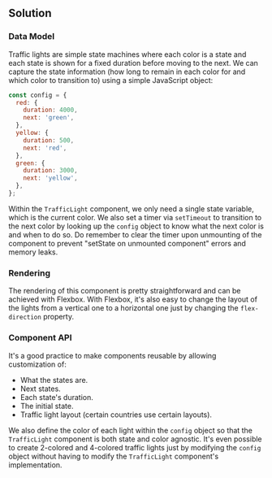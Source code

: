 
## Solution

### Data Model

Traffic lights are simple state machines where each color is a state and each state is shown for a fixed duration before moving to the next. We can capture the state information (how long to remain in each color for and which color to transition to) using a simple JavaScript object:

```js
const config = {
  red: {
    duration: 4000,
    next: 'green',
  },
  yellow: {
    duration: 500,
    next: 'red',
  },
  green: {
    duration: 3000,
    next: 'yellow',
  },
};
```

Within the `TrafficLight` component, we only need a single state variable, which is the current color. We also set a timer via `setTimeout` to transition to the next color by looking up the `config` object to know what the next color is and when to do so. Do remember to clear the timer upon unmounting of the component to prevent "setState on unmounted component" errors and memory leaks.

### Rendering

The rendering of this component is pretty straightforward and can be achieved with Flexbox. With Flexbox, it's also easy to change the layout of the lights from a vertical one to a horizontal one just by changing the `flex-direction` property.

### Component API

It's a good practice to make components reusable by allowing customization of:

- What the states are.
- Next states.
- Each state's duration.
- The initial state.
- Traffic light layout (certain countries use certain layouts).

We also define the color of each light within the `config` object so that the `TrafficLight` component is both state and color agnostic. It's even possible to create 2-colored and 4-colored traffic lights just by modifying the `config` object without having to modify the `TrafficLight` component's implementation.

<TestCases />
<Notes />
